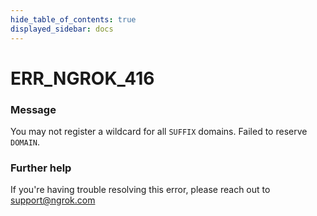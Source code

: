 ```yaml
---
hide_table_of_contents: true
displayed_sidebar: docs
---
```



# ERR_NGROK_416

### Message

You may not register a wildcard for all `SUFFIX` domains. Failed to reserve `DOMAIN`.

<ErrorDetails error="err_ngrok_416" />

### Further help

If you're having trouble resolving this error, please reach out to [support@ngrok.com](mailto:support@ngrok.com?subject=Help%20with%20ERR_NGROK_416)

